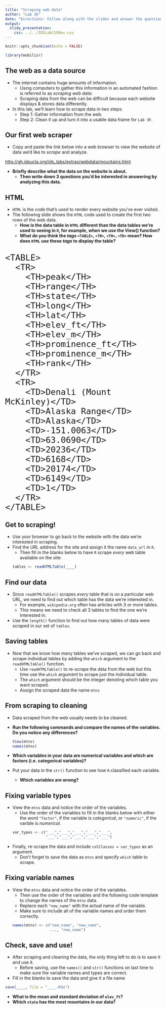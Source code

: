 ```yaml
---
title: "Scraping web data"
author: "Lab 3E"
date: "Directions: Follow along with the slides and answer the questions in **red** font in your journal."
output: 
  slidy_presentation: 
    css: ../../IDSLabCSSRev.css
---
```


```r
knitr::opts_chunk$set(echo = FALSE)
```

```r
library(mobilizr)
```

## The web as a data source

- The internet contains huge amounts of information.
  - Using computers to gather this information in an automated fashion is referred to as _scraping web data_.
  - Scraping data from the web can be difficult because each website displays & stores data differently.
- In this lab, we'll learn how to scrape data in two steps:
  - Step 1: Gather information from the web.
  - Step 2: Clean it up and turn it into a usable data frame for `Lab 3F`.
  

## Our first web scraper

- Copy and paste the link below into a web browser to view the website of data we'd like to _scrape_ and analyze.

[http://gh.idsucla.org/ids_labs/extras/webdata/mountains.html](http://gh.idsucla.org/ids_labs/extras/webdata/mountains.html)

- **Briefly describe what the data on the website is about.**
    - **Then write down 3 questions you'd be interested in answering by analyzing this data.**


## HTML

- `HTML` is the code that's used to render every website you've ever visited.
- The following slide shows the `HTML` code used to create the first two rows of the web data.
    - **How is the data table in `HTML` different than the data tables we're used to seeing in `R`, for example, when we use the View() function?**
    - **What do you think the _tags_ `<TABLE>`, `<TR>`, `<TH>`, `<TD>` mean? How does `HTML` use these _tags_ to display the table?**
    

## 

<font size = "6">
```
<TABLE>
  <TR>
    <TH>peak</TH>
    <TH>range</TH>
    <TH>state</TH>
    <TH>long</TH>
    <TH>lat</TH>
    <TH>elev_ft</TH>
    <TH>elev_m</TH>
    <TH>prominence_ft</TH>
    <TH>prominence_m</TH>
    <TH>rank</TH>
  </TR>
  <TR>
    <TD>Denali (Mount McKinley)</TD>
    <TD>Alaska Range</TD>
    <TD>Alaska</TD>
    <TD>-151.0063</TD>
    <TD>63.0690</TD>
    <TD>20236</TD>
    <TD>6168</TD>
    <TD>20174</TD>
    <TD>6149</TD>
    <TD>1</TD>
  </TR>
</TABLE>
```
</font>


## Get to scraping!

- Use your browser to go back to the website with the data we're interested in scraping.
- Find the URL address for the site and assign it the name `data_url` in `R`.
    - Then fill in the blanks below to have `R` scrape _every_ web table available on the site:

  ```r
  tables <- readHTMLTable(____)
  ```


## Find our data

- Since `readHTMLTable()` scrapes _every_ table that is on a particular web URL, we need to find out which table has the data we're interested in.
    - For example, `wikipedia.org` often has articles with 3 or more tables.
    - This means we need to check all 3 tables to find the one we're interested in.
- Use the `length()` function to find out how many tables of data were scraped in our set of `tables`.


## Saving tables

- Now that we know how many tables we've scraped, we can go back and scrape individual tables by adding the `which` argument to the `readHTMLTable()` function.
    - Use `readHTMLTable()` to re-scrape the data from the web but this time use the `which` argument to scrape just the individual table.
    - The `which` argument should be the integer denoting which table you want scraped.
    - Assign the scraped data the name `mtns`


## From scraping to cleaning

- Data scraped from the web usually needs to be cleaned.
- **Run the following commands and compare the names of the variables. Do you notice any differences?**
  ```r
  View(mtns)
  names(mtns)
  ```
- **Which variables in your data are numerical variables and which are factors (i.e. categorical variables)?**
- Put your data in the `str()` function to see how `R` classified each variable.
    - **Which variables are wrong?**  


## Fixing variable types

- View the `mtns` data and notice the order of the variables. 
    - Use the order of the variables to fill in the blanks below with either the word `"factor"`, if the variable is _categorical_, or `"numeric"`, if the varible is _numerical_.
  ```r
  var_types <- c("___","___","___","___","___",
                 "___","___","___","___","___")
  ```

- Finally, re-scrape the data and include `colClasses = var_types` as an argument.
    - Don't forget to save the data as `mtns` and specify `which` table to scrape.


## Fixing variable names

- View the `mtns` data and notice the order of the variables.
    - Then use the order of the variables and the following code template to change the names of the `mtns` data.
    - Replace each `"new_name"` with the actual name of the variable. 
    - Make sure to include all of the variable names and order them correctly.
  ```r
  names(mtns) <- c("new_name", "new_name",
                   ..., "new_name")
  ```


## Check, save and use!

- After scraping and cleaning the data, the only thing left to do is to save it and use it.
    - Before saving, use the `names()` and `str()` functions on last time to make sure the variable names and types are correct.
- Fill in the blanks to save the data and give it a file name
```r
save(____, file = "____.Rda")
```

- **What is the mean and standard deviation of `elev_ft`?**
- **Which `state` has the most mountains in our data?**
